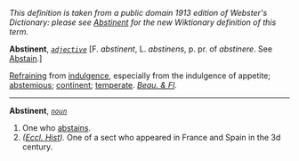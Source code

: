''This definition is taken from a public domain 1913 edition of Webster's Dictionary: please see [[Abstinent]] for the new Wiktionary definition of this term.''

'''Abstinent''', ''<code>[[adjective (part of speech)|adjective]]</code>'' [F. ''abstinent'', L. ''abstinens'', p. pr. of ''abstinere''. See [[Abstain]].]

[[Refraining]] from [[indulgence]], especially from the indulgence of appetite; [[abstemious]]; [[continent]]; [[temperate]]. ''[[Beau. & Fl (source)|Beau. & Fl]].''
-----
'''Abstinent''', ''<code>[[noun (part of speech)|noun]]</code>''

<ol>
<li>One who [[abstains]].

<li> ''([[Eccl. Hist (subject)|Eccl. Hist]]).'' One of a sect who appeared in France and Spain in the 3d century.
</ol>